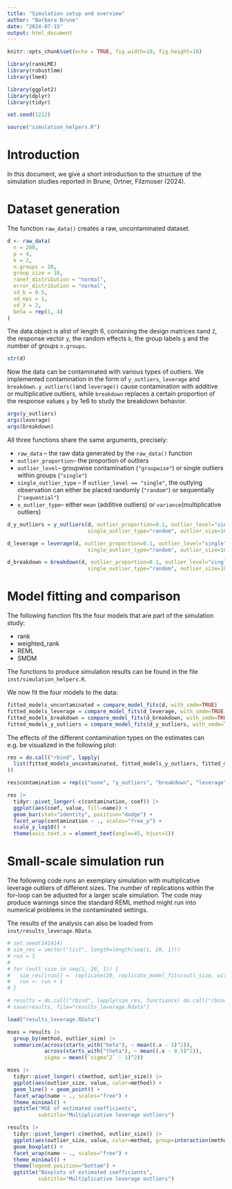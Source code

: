 ```yaml
---
title: "Simulation setup and overview"
author: "Barbara Brune"
date: "2024-07-15"
output: html_document
---
```


```r
knitr::opts_chunk$set(echo = TRUE, fig.width=10, fig.height=10)
```

```r
library(rankLME)
library(robustlmm)
library(lme4)

library(ggplot2)
library(dplyr)
library(tidyr)

set.seed(1212)
```
```r
source("simulation_helpers.R")
```

# Introduction

In this document, we give a short introduction to the structure of the simulation studies reported in Brune, Ortner, Filzmoser (2024).

# Dataset generation

The function `raw_data()` creates a raw, uncontaminated dataset.

```r
d <- raw_data(
  n = 200, 
  p = 4, 
  k = 2, 
  n.groups = 20, 
  group_size = 10,
  ranef_distribution = "normal",
  error_distribution = "normal",
  sd_b = 0.5, 
  sd_eps = 1,
  sd_X = 2, 
  beta = rep(1, 4)
)
``` 

The data object is  alist of length 6, containing the design matrices `X`and `Z`, the response vector `y`, the random effects `b`, the group labels `g` and the number of groups `n.groups`.

```r
str(d)
```


Now the data can be contaminated with various types of outliers. We implemented contamination in the form of `y_outliers`, `leverage` and `breakdown`. `y_outliers()`and `leverage()` cause contamination with additive or multiplicative outliers, while `breakdown` replaces a certain proportion of the response values `y` by 1e6 to study the breakdown behavior.

```r
args(y_outliers)
args(leverage)
args(breakdown)
```

All three functions share the same arguments, precisely:

* `raw_data` -- the raw data generated by the `raw_data()` function
* `outlier_proportion`-- the proportion of outliers
* `outlier_level`-- groupwise contamination (`"groupwise"`) or single outliers within groups (`"single"`)
* `single_outlier_type` -- if `outlier_level == "single"`, the outlying observation can either be placed randomly (`"random"`) or sequentially (`"sequential"`)
* `x_outlier_type`-- either `mean` (additive outliers) or `variance`(multiplicative outliers)


```r
d_y_outliers = y_outliers(d, outlier_proportion=0.1, outlier_level="single", 
                          single_outlier_type="random", outlier_size=10, type="mean")

d_leverage = leverage(d, outlier_proportion=0.1, outlier_level="single", 
                          single_outlier_type="random", outlier_size=10, type="mean")

d_breakdown = breakdown(d, outlier_proportion=0.1, outlier_level="single", 
                          single_outlier_type="random", outlier_size=10, type="mean")
```


# Model fitting and comparison

The following function fits the four models that are part of the simulation study: 

* rank
* weighted_rank
* REML
* SMDM

The functions to produce simulation results can be found in the file `inst/simulation_helpers.R`.

We now fit the four models to the data:

```r
fitted_models_uncontaminated = compare_model_fits(d, with_smdm=TRUE)
fitted_models_leverage = compare_model_fits(d_leverage, with_smdm=TRUE)
fitted_models_breakdown = compare_model_fits(d_breakdown, with_smdm=TRUE)
fitted_models_y_outliers = compare_model_fits(d_y_outliers, with_smdm=TRUE)
```

The effects of the different contamination types on the estimates can e.g. be visualized in the following plot:

```r
res = do.call("rbind", lapply(
  list(fitted_models_uncontaminated, fitted_models_y_outliers, fitted_models_breakdown, fitted_models_leverage), get_coefficients_from_model
)) 

res$contamination = rep(c("none", "y_outliers", "breakdown", "leverage"), each = 7)
```

```r
res |>
  tidyr::pivot_longer(-c(contamination, coef)) |>
  ggplot(aes(coef, value, fill=name)) +
  geom_bar(stat="identity", position="dodge") +
  facet_wrap(contamination ~ ., scales="free_y") +
  scale_y_log10() +
  theme(axis.text.x = element_text(angle=45, hjust=1))

```


# Small-scale simulation run

The following code runs an exemplary simulation with multiplicative leverage outliers of different sizes. The number of replications within the for-loop can be adjusted for a larger scale simulation. The code may produce warnings since the standard REML method might run into numerical problems in the contaminated settings.

The results of the analysis can also be loaded from `inst/results_leverage.RData`.

```r
# set.seed(141414)
# sim_res = vector("list", length=length(seq(1, 20, 1)))
# run = 1
# 
# for (outl_size in seq(1, 20, 1)) {
#   sim_res[[run]] =  replicate(20, replicate_model_fits(outl_size, with_smdm=TRUE), simplify=FALSE)
#   run <- run + 1
# }
```
```r
# results = do.call("rbind", lapply(sim_res, function(x) do.call("rbind", x)))
# save(results, file="results_leverage.Rdata")
```

```r
load("results_leverage.RData")
```


```r
mses = results |>
  group_by(method, outlier_size) |>
  summarize(across(starts_with("beta"), ~ mean((.x - 1)^2)),
            across(starts_with("theta"), ~ mean((.x - 0.5)^2)),
            sigma = mean((`sigma^2` - 1)^2))

mses |>
  tidyr::pivot_longer(-c(method, outlier_size)) |>
  ggplot(aes(outlier_size, value, color=method)) +
  geom_line() + geom_point() +
  facet_wrap(name ~ ., scales="free") +
  theme_minimal() +
  ggtitle("MSE of estimated coefficients", 
          subtitle="Multiplicative leverage outliers")
```


```r
results |>
  tidyr::pivot_longer(-c(method, outlier_size)) |>
  ggplot(aes(outlier_size, value, color=method, group=interaction(method, outlier_size))) +
  geom_boxplot() +
  facet_wrap(name ~ ., scales="free") +
  theme_minimal() +
  theme(legend.position="bottom") +
  ggtitle("Boxplots of estimated coefficients", 
          subtitle="Multiplicative leverage outliers")
  
```

